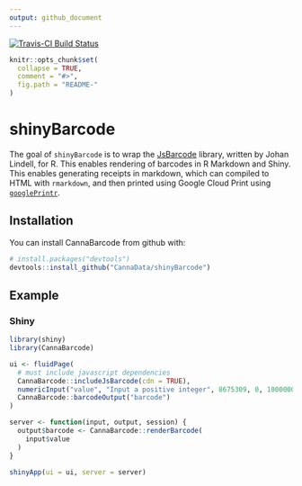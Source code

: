 ```yaml
---
output: github_document
---
```


<!-- README.md is generated from README.Rmd. Please edit that file -->

[![Travis-CI Build Status](https://travis-ci.org/CannaData/CannaBarcode.svg?branch=master)](https://travis-ci.org/CannaData/CannaBarcode)

```r
knitr::opts_chunk$set(
  collapse = TRUE,
  comment = "#>",
  fig.path = "README-"
)
```

# shinyBarcode

The goal of `shinyBarcode` is to wrap the [JsBarcode](https://github.com/lindell/JsBarcode) library, written by Johan Lindell, for R. This enables rendering of barcodes in R Markdown and Shiny. This enables generating receipts in markdown, which can compiled to HTML with `rmarkdown`, and then printed using Google Cloud Print using [`googlePrintr`](https://github.com/CannaData/googlePrintr).

## Installation

You can install CannaBarcode from github with:

```r
# install.packages("devtools")
devtools::install_github("CannaData/shinyBarcode")
```

## Example

### Shiny

```R
library(shiny)
library(CannaBarcode)

ui <- fluidPage(
  # must include javascript dependencies
  CannaBarcode::includeJsBarcode(cdn = TRUE),
  numericInput("value", "Input a positive integer", 8675309, 0, 1000000),
  CannaBarcode::barcodeOutput("barcode")
)

server <- function(input, output, session) {
  output$barcode <- CannaBarcode::renderBarcode(
    input$value
  )
}

shinyApp(ui = ui, server = server)
```